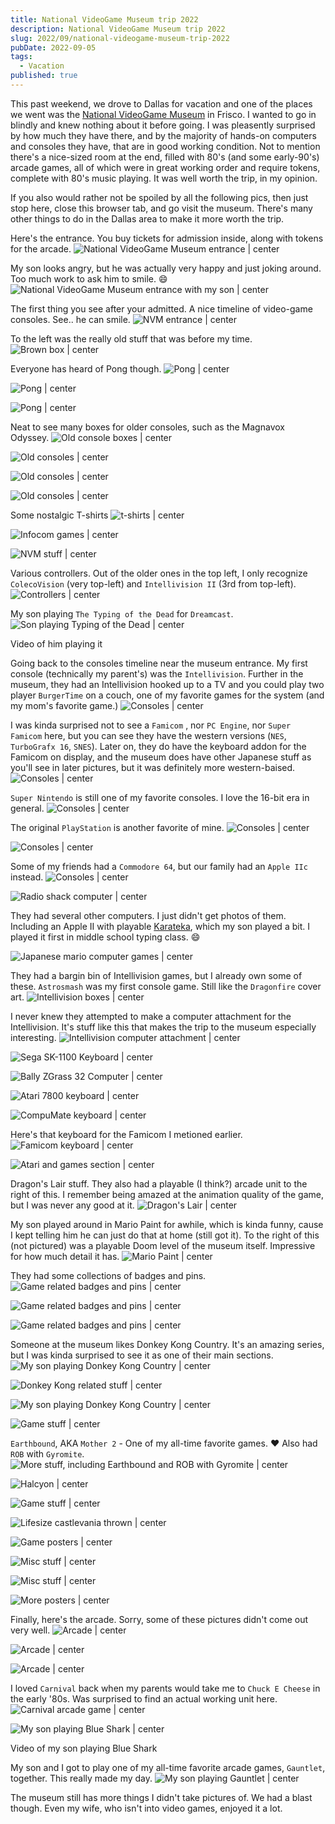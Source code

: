 ```yaml
---
title: National VideoGame Museum trip 2022
description: National VideoGame Museum trip 2022
slug: 2022/09/national-videogame-museum-trip-2022
pubDate: 2022-09-05
tags:
  - Vacation
published: true
---
```



This past weekend, we drove to Dallas for vacation and one of the places we went was the [National VideoGame Museum](http://nvmusa.org/) in Frisco. I wanted to go in blindly and knew nothing about it before going. I was pleasently surprised by how much they have there, and by the majority of hands-on computers and consoles they have, that are in good working condition. Not to mention there's a nice-sized room at the end, filled with 80's (and some early-90's) arcade games, all of which were in great working order and require tokens, complete with 80's music playing. It was well worth the trip, in my opinion.

If you also would rather not be spoiled by all the following pics, then just stop here, close this browser tab, and go visit the museum. There's many other things to do in the Dallas area to make it more worth the trip.

Here's the entrance. You buy tickets for admission inside, along with tokens for the arcade.
![National VideoGame Museum entrance | center](nvm-entrance-01.jpg)

My son looks angry, but he was actually very happy and just joking around. Too much work to ask him to smile. 😄
![National VideoGame Museum entrance with my son | center](nvm-entrance-02.jpg)

The first thing you see after your admitted. A nice timeline of video-game consoles. See.. he can smile.
![NVM entrance | center](nvm-consoles-01.jpg)

To the left was the really old stuff that was before my time.
![Brown box | center](nvm-brown-box.jpg)

Everyone has heard of Pong though.
![Pong | center](nvm-pong-01.jpg)

![Pong | center](nvm-pong-02.jpg)

![Pong | center](nvm-pong-03.jpg)

Neat to see many boxes for older consoles, such as the Magnavox Odyssey.
![Old console boxes | center](nvm-old-01.jpg)

![Old consoles | center](nvm-old-02.jpg)

![Old consoles | center](nvm-old-03.jpg)

![Old consoles | center](nvm-old-04.jpg)

Some nostalgic T-shirts
![t-shirts | center](nvm-t-shirts.jpg)

![Infocom games | center](nvm-zork.jpg)

![NVM stuff | center](nvm-misc-01.jpg)

Various controllers. Out of the older ones in the top left, I only recognize `ColecoVision` (very top-left) and `Intellivision II` (3rd from top-left).
![Controllers | center](nvm-controllers-01.jpg)

My son playing `The Typing of the Dead` for `Dreamcast`.
![Son playing Typing of the Dead | center](nvm-typing-dead-01.jpg)

Video of him playing it
<EmbedVideo mp4={nvm_typing_dead_02_mp4} width="300" />

Going back to the consoles timeline near the museum entrance. My first console (technically my parent's) was the `Intellivision`. Further in the museum, they had an Intellivision hooked up to a TV and you could play two player `BurgerTime` on a couch, one of my favorite games for the system (and my mom's favorite game.)
![Consoles | center](nvm-consoles-02.jpg)

I was kinda surprised not to see a `Famicom` , nor `PC Engine`, nor `Super Famicom` here, but you can see they have the western versions (`NES`,  `TurboGrafx 16`, `SNES`). Later on, they do have the keyboard addon for the Famicom on display, and the museum does have other Japanese stuff as you'll see in later pictures, but it was definitely more western-baised.
![Consoles | center](nvm-consoles-03.jpg)

`Super Nintendo` is still one of my favorite consoles. I love the 16-bit era in general.
![Consoles | center](nvm-consoles-04.jpg)

The original `PlayStation` is another favorite of mine.
![Consoles | center](nvm-consoles-05.jpg)

![Consoles | center](nvm-consoles-06.jpg)

Some of my friends had a `Commodore 64`, but our family had an `Apple IIc` instead.
![Consoles | center](nvm-computers-01.jpg)

![Radio shack computer | center](nvm-computers-02.jpg)

They had several other computers. I just didn't get photos of them. Including an Apple II with playable [Karateka](https://en.wikipedia.org/wiki/Karateka_(video_game)), which my son played a bit. I played it first in middle school typing class. 😄

![Japanese mario computer games | center](nvm-japan-01.jpg)

They had a bargin bin of Intellivision games, but I already own some of these. `Astrosmash` was my first console game. Still like the `Dragonfire` cover art.
![Intellivision boxes | center](nvm-bargain-bin-01.jpg)

I never knew they attempted to make a computer attachment for the Intellivision. It's stuff like this that makes the trip to the museum especially interesting.
![Intellivision computer attachment | center](nvm-intellivision-01.jpg)

![Sega SK-1100 Keyboard | center](nvm-sega-01.jpg)

![Bally ZGrass 32 Computer | center](nvm-bally-01.jpg)

![Atari 7800 keyboard | center](nvm-atari-01.jpg)

![CompuMate keyboard | center](nvm-compumate-01.jpg)

Here's that keyboard for the Famicom I metioned earlier.
![Famicom keyboard | center](nvm-famicom-01.jpg)

![Atari and games section | center](nvm-atari-02.jpg)

Dragon's Lair stuff. They also had a playable (I think?) arcade unit to the right of this. I remember being amazed at the animation quality of the game, but I was never any good at it.
![Dragon's Lair | center](nvm-dragons-lair-01.jpg)

My son played around in Mario Paint for awhile, which is kinda funny, cause I kept telling him he can just do that at home (still got it). To the right of this (not pictured) was a playable Doom level of the museum itself. Impressive for how much detail it has.
![Mario Paint | center](nvm-mario-paint-01.jpg)

They had some collections of badges and pins.
![Game related badges and pins | center](nvm-badges-01.jpg)

![Game related badges and pins | center](nvm-pins-01.jpg)

![Game related badges and pins | center](nvm-pins-02.jpg)

Someone at the museum likes Donkey Kong Country. It's an amazing series, but I was kinda surprised to see it as one of their main sections.
![My son playing Donkey Kong Country | center](nvm-dkc-01.jpg)

![Donkey Kong related stuff | center](nvm-dkc-02.jpg)

![My son playing Donkey Kong Country | center](nvm-dkc-03.jpg)

![Game stuff | center](nvm-misc-02.jpg)

`Earthbound`, AKA `Mother 2` - One of my all-time favorite games. ❤️
Also had `ROB` with `Gyromite`.
![More stuff, including Earthbound and ROB with Gyromite | center](nvm-earthbound-01.jpg)

![Halcyon | center](nvm-misc-03.jpg)

![Game stuff | center](nvm-misc-04.jpg)

![Lifesize castlevania thrown | center](nvm-castlevania-01.jpg)

![Game posters | center](nvm-posters-01.jpg)

![Misc stuff | center](nvm-misc-05.jpg)

![Misc stuff | center](nvm-misc-06.jpg)

![More posters | center](nvm-posters-02.jpg)

Finally, here's the arcade. Sorry, some of these pictures didn't come out very well.
![Arcade | center](nvm-arcade-01.jpg)

![Arcade | center](nvm-arcade-02.jpg)

![Arcade | center](nvm-arcade-03.jpg)

I loved `Carnival` back when my parents would take me to `Chuck E Cheese` in the early '80s. Was surprised to find an actual working unit here.
![Carnival arcade game | center](nvm-arcade-04.jpg)

![My son playing Blue Shark | center](nvm-arcade-05.jpg)

Video of my son playing Blue Shark
<EmbedVideo mp4={nvm_arcade_06_mp4} width="300" />

My son and I got to play one of my all-time favorite arcade games, `Gauntlet`, together. This really made my day.
![My son playing Gauntlet | center](nvm-arcade-07.jpg)

The museum still has more things I didn't take pictures of. We had a blast though. Even my wife, who isn't into video games, enjoyed it a lot.